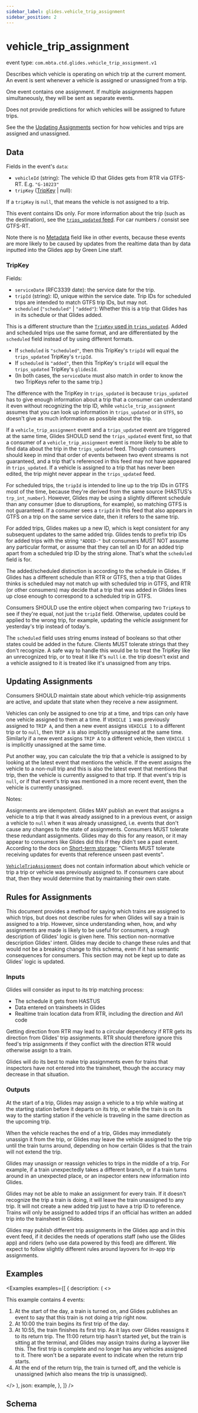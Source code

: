 ```yaml
---
sidebar_label: glides.vehicle_trip_assignment
sidebar_position: 2
---
```



# vehicle_trip_assignment

event type: `com.mbta.ctd.glides.vehicle_trip_assignment.v1`

Describes which vehicle is operating on which trip at the current moment. An event is sent whenever a vehicle is assigned or unassigned from a trip.

One event contains one assignment. If multiple assignments happen simultaneously, they will be sent as separate events.

Does not provide predictions for which vehicles will be assigned to future trips.

See the the [Updating Assignments](#updating-assignments) section for how vehicles and trips are assigned and unassigned.

## Data

Fields in the event's `data`:

- `vehicleId` (string): The vehicle ID that Glides gets from RTR via GTFS-RT. E.g. `"G-10223"`
- `tripKey` ([TripKey](#tripkey) | null):

If a `tripKey` is `null`, that means the vehicle is not assigned to a trip.

This event contains IDs only. For more information about the trip (such as the destination), see the [`trips_updated` feed](com.mbta.ctd.glides.trips_updated.v1.mdx). For car numbers / consist see GTFS-RT.

Note there is no [Metadata](index.mdx#metadata) field like in other events, because these events are more likely to be caused by updates from the realtime data than by data inputted into the Glides app by Green Line staff.

### TripKey

Fields:

- `serviceDate` (RFC3339 date): the service date for the trip.
- `tripId` (string): ID, unique within the service date. Trip IDs for scheduled trips are intended to match GTFS trip IDs, but may not.
- `scheduled` (`"scheduled"` | `"added"`): Whether this is a trip that Glides has in its schedule or that Glides added.

This is a different structure than the [`TripKey` used in `trips_updated`](com.mbta.ctd.glides.trips_updated.v1.mdx#tripkey). Added and scheduled trips use the same format, and are differentiated by the `scheduled` field instead of by using different formats.

- If `scheduled` is `"scheduled"`, then this TripKey's `tripId` will equal the `trips_updated` TripKey's `tripId`.
- If `scheduled` is `"added"`, then this TripKey's `tripId` will equal the `trips_updated` TripKey's `glidesId`.
- (In both cases, the `serviceDate` must also match in order to know the two TripKeys refer to the same trip.)

The difference with the TripKey in `trips_updated` is because `trips_updated` has to give enough information about a trip that a consumer can understand it even without recognizing the trip ID, while `vehicle_trip_assignment` assumes that you can look up information in `trips_updated` or in `GTFS`, so doesn't give as much information as possible about the trip.

If a `vehicle_trip_assignment` event and a `trips_updated` event are triggered at the same time, Glides SHOULD send the `trips_updated` event first, so that a consumer of a `vehicle_trip_assignment` event is more likely to be able to find data about the trip in the `trips_updated` feed. Though consumers should keep in mind that order of events between two event streams is not guaranteed, and a trip that's referenced in this feed may not have appeared in `trips_updated`. If a vehicle is assigned to a trip that has never been edited, the trip might never appear in the `trips_updated` feed.

For scheduled trips, the `tripId` is intended to line up to the trip IDs in GTFS most of the time, because they're derived from the same source (HASTUS's `trp_int_number`). However, Glides may be using a slightly different schedule than any consumer (due to disruptions, for example), so matching GTFS is not guaranteed. If a consumer sees a `tripId` in this feed that also appears in GTFS on a trip on the same service date, then it refers to the same trip.

For added trips, Glides makes up a new ID, which is kept consistent for any subsequent updates to the same added trip. Glides tends to prefix trip IDs for added trips with the string `"ADDED-"` but consumers MUST NOT assume any particular format, or assume that they can tell an ID for an added trip apart from a scheduled trip ID by the string alone. That's what the `scheduled` field is for.

The added/scheduled distinction is according to the schedule in Glides. If Glides has a different schedule than RTR or GTFS, then a trip that Glides thinks is scheduled may not match up with scheduled trip in GTFS, and RTR (or other consumers) may decide that a trip that was added in Glides lines up close enough to correspond to a scheduled trip in GTFS.

Consumers SHOULD use the entire object when comparing two `TripKey`s to see if they're equal, not just the `tripId` field. Otherwise, updates could be applied to the wrong trip, for example, updating the vehicle assignment for yesterday's trip instead of today's.

The `scheduled` field uses string enums instead of booleans so that other states could be added in the future. Clients MUST tolerate strings that they don't recognize. A safe way to handle this would be to treat the TripKey like an unrecognized trip, or to treat it like it's `null` i.e. the trip doesn't exist and a vehicle assigned to it is treated like it's unassigned from any trips.

## Updating Assignments

Consumers SHOULD maintain state about which vehicle-trip assignments are active, and update that state when they receive a new assignment.

Vehicles can only be assigned to one trip at a time, and trips can only have one vehicle assigned to them at a time. If `VEHICLE 1` was previously assigned to `TRIP A`, and then a new event assigns `VEHICLE 1` to a different trip or to `null`, then `TRIP A` is also implicitly unassigned at the same time. Similarly if a new event assigns `TRIP A` to a different vehicle, then `VEHICLE 1` is implicitly unassigned at the same time.

Put another way, you can calculate the trip that a vehicle is assigned to by looking at the latest event that mentions the vehicle. If the event assigns the vehicle to a non-null trip and this is also the latest event that mentions that trip, then the vehicle is currently assigned to that trip. If that event's trip is `null`, or if that event's trip was mentioned in a more recent event, then the vehicle is currently unassigned.

Notes:

Assignments are idempotent. Glides MAY publish an event that assigns a vehicle to a trip that it was already assigned to in a previous event, or assign a vehicle to `null` when it was already unassigned, i.e. events that don't cause any changes to the state of assignments. Consumers MUST tolerate these redundant assignments. Glides may do this for any reason, or it may appear to consumers like Glides did this if they didn't see a past event. According to the docs on [Short-term storage](index.mdx#short-term-storage): "Clients MUST tolerate receiving updates for events that reference unseen past events".

[`VehicleTripAssignment`](#vehicletripassignment) does not contain information about which vehicle or trip a trip or vehicle was previously assigned to. If consumers care about that, then they would determine that by maintaining their own state.

## Rules for Assignments

This document provides a method for saying which trains are assigned to which trips, but does not describe rules for when Glides will say a train is assigned to a trip. However, since understanding when, how, and why assignments are made is likely to be useful for consumers, a rough description of Glides' logic is given here. This section non-normative description Glides' intent. Glides may decide to change these rules and that would not be a breaking change to this schema, even if it has semantic consequences for consumers. This section may not be kept up to date as Glides' logic is updated.

### Inputs

Glides will consider as input to its trip matching process:

- The schedule it gets from HASTUS
- Data entered on trainsheets in Glides
- Realtime train location data from RTR, including the direction and AVI code

Getting direction from RTR may lead to a circular dependency if RTR gets its direction from Glides' trip assignments. RTR should therefore ignore this feed's trip assignments if they conflict with the direction RTR would otherwise assign to a train.

Glides will do its best to make trip assignments even for trains that inspectors have not entered into the trainsheet, though the accuracy may decrease in that situation.

### Outputs

At the start of a trip, Glides may assign a vehicle to a trip while waiting at the starting station before it departs on its trip, or while the train is on its way to the starting station if the vehicle is traveling in the same direction as the upcoming trip.

When the vehicle reaches the end of a trip, Glides may immediately unassign it from the trip, or Glides may leave the vehicle assigned to the trip until the train turns around, depending on how certain Glides is that the train will not extend the trip.

Glides may unassign or reassign vehicles to trips in the middle of a trip. For example, if a train unexpectedly takes a different branch, or if a train turns around in an unexpected place, or an inspector enters new information into Glides.

Glides may not be able to make an assignment for every train. If it doesn't recognize the trip a train is doing, it will leave the train unassigned to any trip. It will not create a new added trip just to have a trip ID to reference. Trains will only be assigned to added trips if an official has written an added trip into the trainsheet in Glides.

Glides may publish different trip assignments in the Glides app and in this event feed, if it decides the needs of operations staff (who use the Glides app) and riders (who use data powered by this feed) are different. We expect to follow slightly different rules around layovers for in-app trip assignments.

## Examples

<Examples
  examples={[
    {
      description: (
        <>
          <p>This example contains 4 events:</p>
          <ol>
            <li>
              At the start of the day, a train is turned on, and Glides
              publishes an event to say that this train is not doing a trip
              right now.
            </li>
            <li>At 10:00 the train begins its first trip of the day.</li>
            <li>
              At 10:55, the train finishes its first trip. As it lays over
              Glides reassigns it to its return trip. The 11:00 return trip
              hasn't started yet, but the train is sitting at the terminal, and
              Glides may assign trains during a layover like this. The first
              trip is complete and no longer has any vehicles assigned to it.
              There won't be a separate event to indicate when the return trip
              starts.
            </li>
            <li>
              At the end of the return trip, the train is turned off, and the
              vehicle is unassigned (which also means the trip is unassigned).
            </li>
          </ol>
        </>
      ),
      json: example,
    },
  ]}
/>

## Schema

<EventSchemaPath event="com.mbta.ctd.glides.vehicle_trip_assignment.v1" />
